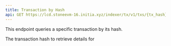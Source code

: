 ```yaml
---
title: Transaction by Hash
api: GET https://lcd.stoneevm-16.initia.xyz/indexer/tx/v1/txs/{tx_hash}
---
```


This endpoint queries a specific transaction by its hash.

<ParamField path="tx_hash" type="string" required="true">
  The transaction hash to retrieve details for
</ParamField>